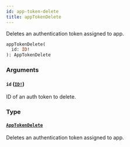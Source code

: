 ```yaml
---
id: app-token-delete
title: appTokenDelete
---
```


Deletes an authentication token assigned to app.

```graphql
appTokenDelete(
  id: ID!
): AppTokenDelete

```

### Arguments

#### `id` ([`ID!`](/developer/api-reference/scalars/id.mdx))

ID of an auth token to delete.

### Type

#### [`AppTokenDelete`](/developer/api-reference/objects/app-token-delete.mdx)

Deletes an authentication token assigned to app.
